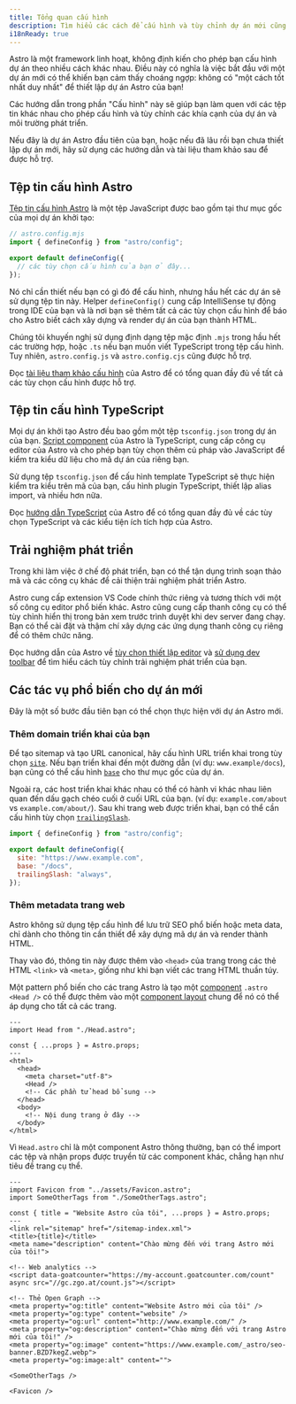 ```yaml
---
title: Tổng quan cấu hình
description: Tìm hiểu các cách để cấu hình và tùy chỉnh dự án mới cũng như trải nghiệm phát triển của bạn.
i18nReady: true
---
```


Astro là một framework linh hoạt, không định kiến cho phép bạn cấu hình dự án theo nhiều cách khác nhau. Điều này có nghĩa là việc bắt đầu với một dự án mới có thể khiến bạn cảm thấy choáng ngợp: không có "một cách tốt nhất duy nhất" để thiết lập dự án Astro của bạn!

Các hướng dẫn trong phần "Cấu hình" này sẽ giúp bạn làm quen với các tệp tin khác nhau cho phép cấu hình và tùy chỉnh các khía cạnh của dự án và môi trường phát triển.

Nếu đây là dự án Astro đầu tiên của bạn, hoặc nếu đã lâu rồi bạn chưa thiết lập dự án mới, hãy sử dụng các hướng dẫn và tài liệu tham khảo sau để được hỗ trợ.

## Tệp tin cấu hình Astro

[Tệp tin cấu hình Astro](/vi/reference/configuration-reference/) là một tệp JavaScript được bao gồm tại thư mục gốc của mọi dự án khởi tạo:

```js
// astro.config.mjs
import { defineConfig } from "astro/config";

export default defineConfig({
  // các tùy chọn cấu hình của bạn ở đây...
});
```

Nó chỉ cần thiết nếu bạn có gì đó để cấu hình, nhưng hầu hết các dự án sẽ sử dụng tệp tin này. Helper `defineConfig()` cung cấp IntelliSense tự động trong IDE của bạn và là nơi bạn sẽ thêm tất cả các tùy chọn cấu hình để báo cho Astro biết cách xây dựng và render dự án của bạn thành HTML.

Chúng tôi khuyến nghị sử dụng định dạng tệp mặc định `.mjs` trong hầu hết các trường hợp, hoặc `.ts` nếu bạn muốn viết TypeScript trong tệp cấu hình. Tuy nhiên, `astro.config.js` và `astro.config.cjs` cũng được hỗ trợ.

<ReadMore>Đọc [tài liệu tham khảo cấu hình](/vi/reference/configuration-reference/) của Astro để có tổng quan đầy đủ về tất cả các tùy chọn cấu hình được hỗ trợ.</ReadMore>

## Tệp tin cấu hình TypeScript

Mọi dự án khởi tạo Astro đều bao gồm một tệp `tsconfig.json` trong dự án của bạn. [Script component](/vi/basics/astro-components/#the-component-script) của Astro là TypeScript, cung cấp công cụ editor của Astro và cho phép bạn tùy chọn thêm cú pháp vào JavaScript để kiểm tra kiểu dữ liệu cho mã dự án của riêng bạn.

Sử dụng tệp `tsconfig.json` để cấu hình template TypeScript sẽ thực hiện kiểm tra kiểu trên mã của bạn, cấu hình plugin TypeScript, thiết lập alias import, và nhiều hơn nữa.

<ReadMore>Đọc [hướng dẫn TypeScript](/vi/guides/typescript/) của Astro để có tổng quan đầy đủ về các tùy chọn TypeScript và các kiểu tiện ích tích hợp của Astro.</ReadMore>

## Trải nghiệm phát triển

Trong khi làm việc ở chế độ phát triển, bạn có thể tận dụng trình soạn thảo mã và các công cụ khác để cải thiện trải nghiệm phát triển Astro.

Astro cung cấp extension VS Code chính thức riêng và tương thích với một số công cụ editor phổ biến khác. Astro cũng cung cấp thanh công cụ có thể tùy chỉnh hiển thị trong bản xem trước trình duyệt khi dev server đang chạy. Bạn có thể cài đặt và thậm chí xây dựng các ứng dụng thanh công cụ riêng để có thêm chức năng.

<ReadMore>Đọc hướng dẫn của Astro về [tùy chọn thiết lập editor](/vi/editor-setup/) và [sử dụng dev toolbar](/vi/guides/dev-toolbar/) để tìm hiểu cách tùy chỉnh trải nghiệm phát triển của bạn.</ReadMore>

## Các tác vụ phổ biến cho dự án mới

Đây là một số bước đầu tiên bạn có thể chọn thực hiện với dự án Astro mới.

### Thêm domain triển khai của bạn

Để tạo sitemap và tạo URL canonical, hãy cấu hình URL triển khai trong tùy chọn [`site`](/vi/reference/configuration-reference/#site). Nếu bạn triển khai đến một đường dẫn (ví dụ: `www.example/docs`), bạn cũng có thể cấu hình [`base`](/vi/reference/configuration-reference/#base) cho thư mục gốc của dự án.

Ngoài ra, các host triển khai khác nhau có thể có hành vi khác nhau liên quan đến dấu gạch chéo cuối ở cuối URL của bạn. (ví dụ: `example.com/about` vs `example.com/about/`). Sau khi trang web được triển khai, bạn có thể cần cấu hình tùy chọn [`trailingSlash`](/vi/reference/configuration-reference/#trailingslash).

```js title="astro.config.mjs"
import { defineConfig } from "astro/config";

export default defineConfig({
  site: "https://www.example.com",
  base: "/docs",
  trailingSlash: "always",
});
```

### Thêm metadata trang web

Astro không sử dụng tệp cấu hình để lưu trữ SEO phổ biến hoặc meta data, chỉ dành cho thông tin cần thiết để xây dựng mã dự án và render thành HTML.

Thay vào đó, thông tin này được thêm vào `<head>` của trang trong các thẻ HTML `<link>` và `<meta>`, giống như khi bạn viết các trang HTML thuần túy.

Một pattern phổ biến cho các trang Astro là tạo một [component](/vi/basics/astro-components/) `.astro` `<Head />` có thể được thêm vào một [component layout](/vi/basics/layouts/) chung để nó có thể áp dụng cho tất cả các trang.

```astro title="src/components/MainLayout.astro"
---
import Head from "./Head.astro";

const { ...props } = Astro.props;
---
<html>
  <head>
    <meta charset="utf-8">
    <Head />
    <!-- Các phần tử head bổ sung -->
  </head>
  <body>
    <!-- Nội dung trang ở đây -->
  </body>
</html>
```

Vì `Head.astro` chỉ là một component Astro thông thường, bạn có thể import các tệp và nhận props được truyền từ các component khác, chẳng hạn như tiêu đề trang cụ thể.

```astro title="src/components/Head.astro"
---
import Favicon from "../assets/Favicon.astro";
import SomeOtherTags from "./SomeOtherTags.astro";

const { title = "Website Astro của tôi", ...props } = Astro.props;
---
<link rel="sitemap" href="/sitemap-index.xml">
<title>{title}</title>
<meta name="description" content="Chào mừng đến với trang Astro mới của tôi!">

<!-- Web analytics -->
<script data-goatcounter="https://my-account.goatcounter.com/count" async src="//gc.zgo.at/count.js"></script>

<!-- Thẻ Open Graph -->
<meta property="og:title" content="Website Astro mới của tôi" />
<meta property="og:type" content="website" />
<meta property="og:url" content="http://www.example.com/" />
<meta property="og:description" content="Chào mừng đến với trang Astro mới của tôi!" />
<meta property="og:image" content="https://www.example.com/_astro/seo-banner.BZD7kegZ.webp">
<meta property="og:image:alt" content="">

<SomeOtherTags />

<Favicon />
```